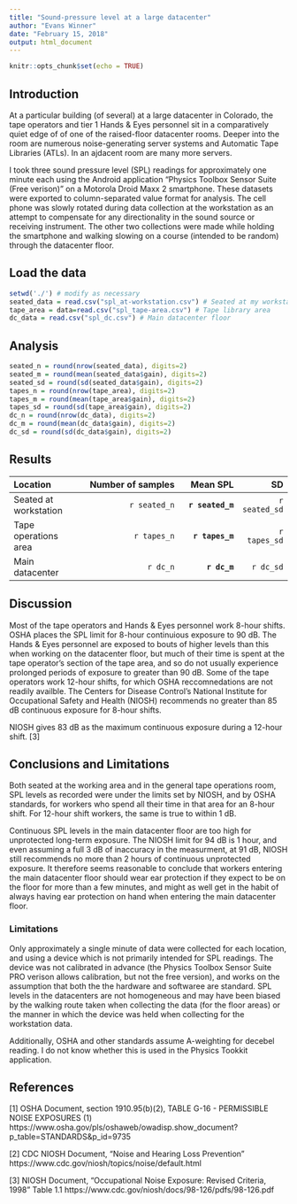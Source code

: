 ```yaml
---
title: "Sound-pressure level at a large datacenter"
author: "Evans Winner"
date: "February 15, 2018"
output: html_document
---
```


```r
knitr::opts_chunk$set(echo = TRUE)
```

## Introduction

At a particular building (of several) at a large datacenter in Colorado, the tape operators and tier 1 Hands & Eyes personnel sit in a comparatively  quiet edge of of one of the raised-floor datacenter rooms. Deeper into the room are numerous noise-generating server systems and Automatic Tape Libraries (ATLs). In an ajdacent room are many more servers. 

I took three sound pressure level (SPL) readings for approximately one minute each using the Android application "Physics Toolbox Sensor Suite (Free verison)" on a Motorola Droid Maxx 2 smartphone. These datasets were exported to column-separated value format for analysis. The cell phone was slowly rotated during data collection at the workstation as an attempt to compensate for any directionality in the sound source or receiving instrument. The other two collections were made while holding the smartphone and walking slowing on a course (intended to be random) through the datacenter floor.

## Load the data

```r
setwd('./') # modify as necessary
seated_data = read.csv("spl_at-workstation.csv") # Seated at my workstation
tape_area = data=read.csv("spl_tape-area.csv") # Tape library area
dc_data = read.csv("spl_dc.csv") # Main datacenter floor
```

## Analysis

```r
seated_n = round(nrow(seated_data), digits=2)
seated_m = round(mean(seated_data$gain), digits=2)
seated_sd = round(sd(seated_data$gain), digits=2)
tapes_n = round(nrow(tape_area), digits=2)
tapes_m = round(mean(tape_area$gain), digits=2)
tapes_sd = round(sd(tape_area$gain), digits=2)
dc_n = round(nrow(dc_data), digits=2)
dc_m = round(mean(dc_data$gain), digits=2)
dc_sd = round(sd(dc_data$gain), digits=2)
```

## Results

| Location | Number of samples | Mean SPL | SD |
|:---------|-------------------:|---------:|--:|
| Seated at workstation | `r seated_n` | **`r seated_m`** | `r seated_sd` |
| Tape operations area | `r tapes_n` | **`r tapes_m`** | `r tapes_sd` |
| Main datacenter | `r dc_n` | **`r dc_m`** | `r dc_sd` |

## Discussion

Most of the tape operators and Hands & Eyes personnel work 8-hour shifts. OSHA places the SPL limit for 8-hour continuious exposure to 90 dB. The Hands & Eyes personnel are exposed to bouts of higher levels than this when working on the datacenter floor, but much of their time is spent at the tape operator's section of the tape area, and so do not usually experience prolonged periods of exposure to greater than 90 dB. Some of the tape operators work 12-hour shifts, for which OSHA reccomnedations are not readily availble. The Centers for Disease Control's National Institute for Occupational Safety and Health (NIOSH) recommends no greater than 85 dB continuous exposure for 8-hour shifts.

NIOSH gives 83 dB as the maximum continuous exposure during a 12-hour shift. [3] 

## Conclusions and Limitations

Both seated at the working area and in the general tape operations room, SPL levels as recorded were under the limits set by NIOSH, and by OSHA standards, for workers who spend all their time in that area for an 8-hour shift. For 12-hour shift workers, the same is true to within 1 dB.

Continuous SPL levels in the main datacenter floor are too high for unprotected long-term exposure. The NIOSH limit for 94 dB is 1 hour, and even assuming a full 3 dB of inaccuracy in the measurment, at 91 dB, NIOSH still recommends no more than 2 hours of continuous unprotected exposure. It therefore seems reasonable to conclude that workers entering the main datacenter floor should wear ear protection if they expect to be on the floor for more than a few minutes, and might as well get in the habit of always having ear protection on hand when entering the main datacenter floor.

### Limitations

Only approximately a single minute of data were collected for each location, and using a device which is not primarily intended for SPL readings. The device was not calibrated in advance (the Physics Toolbox Sensor Suite PRO verison allows calibration, but not the free version), and works on the assumption that both the the hardware and softwaree are standard. SPL levels in the datacenters are not homogeneous and may have been biased by the walking route taken when collecting the data (for the floor areas) or the manner in which the device was held when collecting for the workstation data.

Additionally, OSHA and other standards assume A-weighting for decebel reading. I do not know whether this is used in the Physics Tookkit application.

## References

[1] OSHA Document, section 1910.95(b)(2), TABLE G-16 - PERMISSIBLE NOISE EXPOSURES (1) https://www.osha.gov/pls/oshaweb/owadisp.show_document?p_table=STANDARDS&p_id=9735

[2] CDC NIOSH Document, "Noise and Hearing Loss Prevention" https://www.cdc.gov/niosh/topics/noise/default.html

[3] NIOSH Document, "Occupational Noise Exposure: Revised Criteria, 1998" Table 1.1 https://www.cdc.gov/niosh/docs/98-126/pdfs/98-126.pdf